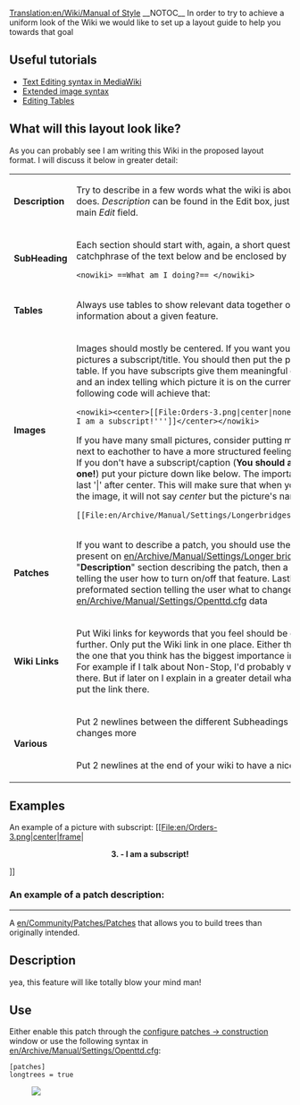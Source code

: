 [[Translation:en/Wiki/Manual of Style]]
__NOTOC__
In order to try to achieve a uniform look of the Wiki we would like to set up a layout guide to help you towards that goal

==Useful tutorials==
* [http://meta.wikimedia.org/wiki/Help:Editing Text Editing syntax in MediaWiki]
* [http://en.wikipedia.org/wiki/Wikipedia:Extended_image_syntax Extended image syntax]
* [http://meta.wikimedia.org/wiki/Help:Table Editing Tables]

==What will this layout look like?==
As you can probably see I am writing this Wiki in the proposed layout format. I will discuss it below in greater detail:

{|
| '''Description'''||Try to describe in a few words what the wiki is about or what it does. ''Description'' can be found in the Edit box, just above the main ''Edit'' field.
|-
| '''SubHeading'''||Each section should start with, again, a short question, or catchphrase of the text below and be enclosed by <pre><nowiki> ==What am I doing?== </nowiki></pre>
|-
| '''Tables'''||Always use tables to show relevant data together or structure information about a given feature.
|-
| '''Images'''||Images should mostly be centered. If you want you can give your pictures a subscript/title. You should then put the picture in a table. If you have subscripts give them meaningful descriptions and an index telling which picture it is on the current page. The following code will achieve that: <pre><nowiki><center>[[File:Orders-3.png|center|none|frame|'''3. - I am a subscript!''']]</center></nowiki></pre> If you have many small pictures, consider putting more of them next to eachother to have a more structured feeling.<br/>
If you don't have a subscript/caption ('''You should always have one!''') put your picture down like below. The important part is the last '|' after center. This will make sure that when you hover over the image, it will not say ''center'' but the picture's name.
<pre>[[File:en/Archive/Manual/Settings/Longerbridges.png|center|]]</pre>
|-
| '''Patches'''||If you want to describe a patch, you should use the format as present on [[en/Archive/Manual/Settings/Longer bridges]]. A "'''Description'''" section describing the patch, then a "'''Use'''" section telling the user how to turn on/off that feature. Lastly a preformated section telling the user what to change in [[en/Archive/Manual/Settings/Openttd.cfg]]<nowiki>  data </nowiki>
|-
| '''Wiki Links'''||Put Wiki links for keywords that you feel should be explained further. Only put the Wiki link in one place. Either the first one, or the one that you think has the biggest importance in your page. For example if I talk about Non-Stop, I'd probably will want a Wiki there. But if later on I explain in a greater detail what Non-Stop is, put the link there.
|-
|rowspan=2| '''Various'''
|Put 2 newlines between the different Subheadings to see the changes more
|-
| Put 2 newlines at the end of your wiki to have a nicer look
|}


==Examples==
An example of a picture with subscript:
[[File:en/Orders-3.png|center|frame|<center>'''3. - I am a subscript!'''</center>]]

===An example of a patch description:===
----
A [[en/Community/Patches/Patches]] that allows you to build trees than originally intended.

==Description==
yea, this feature will like totally blow your mind man!


==Use==
Either enable this patch through the [[en/Archive/Manual/Settings/Configuring patches/Construction|configure patches -> construction]] window or use the following syntax in [[en/Archive/Manual/Settings/Openttd.cfg]]:

<pre>[patches]
longtrees = true</pre>
[[File:en/Archive/Manual/Settings/Longerbridges.png|center|]]